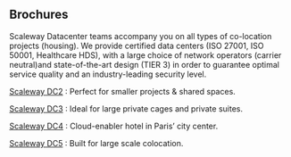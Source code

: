 ## Brochures

Scaleway Datacenter teams accompany you on all types of co-location projects (housing). We provide certified data centers (ISO 27001, ISO 50001, Healthcare HDS), with a large choice of network operators (carrier neutral)and state-of-the-art design (TIER 3) in order to guarantee optimal service quality and an industry-leading security level.


[Scaleway DC2](assets/scaleway-dc2.pdf)
: Perfect for smaller projects & shared spaces. 

[Scaleway DC3](assets/scaleway-dc3.pdf)
: Ideal for large private cages and private suites. 

[Scaleway DC4](assets/scaleway-dc4.pdf)
: Cloud-enabler hotel in Paris’ city center.

[Scaleway DC5](assets/scaleway-dc5.pdf)
: Built for large scale colocation. 